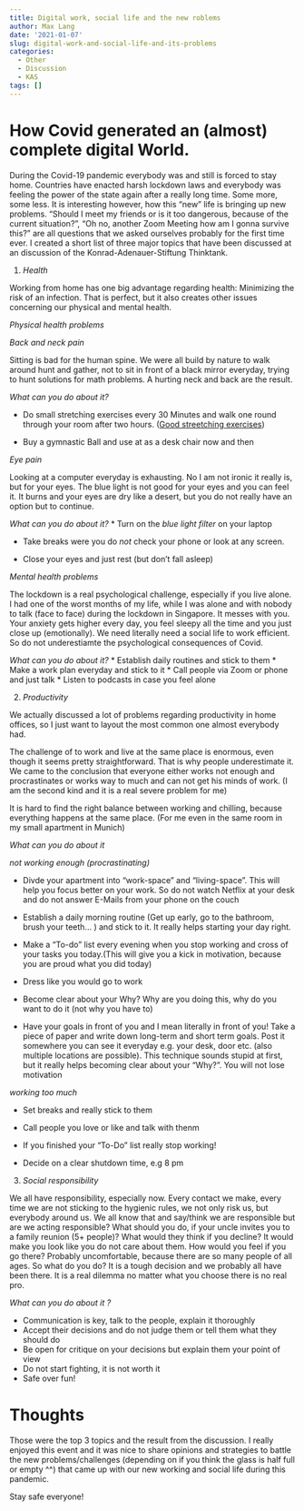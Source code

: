 ```yaml
---
title: Digital work, social life and the new roblems
author: Max Lang
date: '2021-01-07'
slug: digital-work-and-social-life-and-its-problems
categories:
  - Other
  - Discussion
  - KAS
tags: []
---
```


# How Covid generated an (almost) complete digital World.

During the Covid-19 pandemic everybody was and still is forced to stay home. Countries
have enacted harsh lockdown laws and everybody was feeling the power of the state again
after a really long time. Some more, some less.
It is interesting however, how this "new" life is bringing up new problems.
"Should I meet my friends or is it too dangerous, because of the current situation?", "Oh no, another Zoom Meeting how am I gonna survive this?" are all 
questions that we asked ourselves probably for the first time ever. 
I created a short list of three major topics that have been discussed at an discussion of the Konrad-Adenauer-Stiftung Thinktank.

1. _Health_

Working from home has one big advantage regarding health: Minimizing the risk of an infection. That is perfect, but it also creates other issues concerning our physical and mental health.

_Physical health problems_

*Back and neck pain*

Sitting is bad for the human spine. We were all build by nature to walk around hunt and gather, not to sit in front of a black mirror everyday, trying to hunt solutions for math problems. 
A hurting neck and back are the result. 

*What can you do about it?*

* Do small stretching exercises every 30 Minutes and walk one round through your room after two hours. ([Good streetching exercises](https://www.healthline.com/health/deskercise#arms))

* Buy a gymnastic Ball and use at as a desk chair now and then

*Eye pain*

Looking at a computer everyday is exhausting. No I am not ironic it really is, but for your eyes. The blue light is not good for your eyes and you can feel it. It burns and your eyes are dry like a desert, but you do not really have an option but to continue. 

*What can you do about it?*
* Turn on the *blue light filter* on your laptop

* Take breaks were you do *not* check your phone or look at any screen. 

* Close your eyes and just rest (but don't fall asleep)


_Mental health problems_

The lockdown is a  real psychological challenge, especially if you live alone. I had one of the worst months of my life, while I was alone and with nobody to talk (face to face) during the lockdown in Singapore. It messes with you. Your anxiety gets higher every day, you feel sleepy all the time and you just close up (emotionally). We need literally need a social life to work efficient. So do not underestiamte the psychological consequences of Covid.

*What can you do about it?*
* Establish daily routines and stick to them
* Make a work plan everyday and stick to it
* Call people via Zoom or phone and just talk
* Listen to  podcasts in case you feel alone

2. _Productivity_

We actually discussed a lot of problems regarding productivity in home offices, so I just want to layout the most common one almost everybody had.

The challenge of to work and live at the same place is enormous, even though it seems pretty straightforward. That is why people underestimate it. 
We came to the conclusion that everyone either works not enough and procrastinates or works way to much and can not get his minds of work. (I am the second kind and it is a real severe problem for me)

It is hard to find the right balance between working and chilling, because everything happens at the same place. (For me even in the same room in my small apartment in Munich)

*What can you do about it*

_not working enough (procrastinating)_

+ Divde your apartment into "work-space" and "living-space". This will help you focus better on your work. So do not watch Netflix at your desk and do not answer E-Mails from your phone on the couch

+ Establish a daily morning routine (Get up early, go to the bathroom, brush your teeth... ) and stick to it. It really helps starting your day right.

+ Make a "To-do" list every evening when you stop working and cross of your tasks you today.(This will give you a kick in motivation, because you are proud what you did today)
+ Dress like you would go to work

+ Become clear about your Why? Why are you doing this, why do you want to do it (not why you have to)

+ Have your goals in front of you and I mean literally in front of you! Take a piece of paper and write down long-term and short term goals. Post it somewhere you can see it everyday e.g. your desk, door etc. (also multiple locations are possible). This technique sounds stupid at first, but it really helps becoming clear about your "Why?". You will not lose motivation

_working too much_

+ Set breaks and really stick to them

+ Call people you love or like and talk with thenm

+ If you finished your "To-Do" list really stop working!

+ Decide on a clear shutdown time, e.g 8 pm

3. _Social responsibility_

We all have responsibility, especially now. Every contact we make, every time we are not sticking to the hygienic rules, we not only risk us, but everybody around us. We all know that and say/think we are responsible but are we acting responsible? What should you do, if your uncle invites you to a family reunion (5+ people)? What would they think if you decline? It would make you look like you do not care about them. How would you feel if you go there? Probably uncomfortable, because there are so many people of all ages. So what do you do? It is a tough decision and we probably all have been there. It is a real dilemma no matter what you choose there is no real pro.

*What can you do about it ?*

* Communication is key, talk to the people, explain it thoroughly 
* Accept their decisions and do not judge them or tell them what they should do
* Be open for critique on your decisions but explain them your point of view
* Do not start fighting, it is not worth it
* Safe over fun!

# Thoughts

Those were the top 3 topics and the result from the discussion. I really enjoyed this event and it was nice to share opinions and strategies to battle the new problems/challenges (depending on if you think the glass is half full or empty ^^) that came up with our new working and social life during this pandemic. 

Stay safe everyone!







